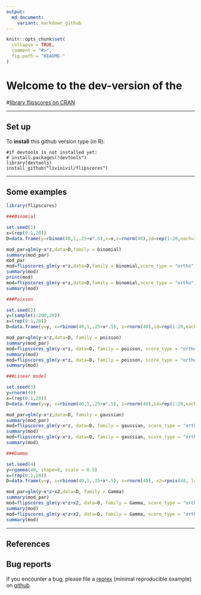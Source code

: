 ---
output:
  md_document:
    variant: markdown_github
---

<!-- README.md is generated from README.Rmd. Please edit that file -->

```{r, echo = FALSE}
knitr::opts_chunk$set(
  collapse = TRUE,
  comment = "#>",
  fig.path = "README-"
)
```
# Welcome to the dev-version of the 

#[library flipscores on CRAN](http://cran.r-project.org/web/packages/flipscores/index.html)


* * *

## Set up

To **install** this github version type (in R):

    #if devtools is not installed yet: 
    # install.packages("devtools") 
    library(devtools)
    install_github("livioivil/flipscores")


* * *

## Some examples

```{r,  message = FALSE}
library(flipscores)

###Binomial

set.seed(1)
x=(rep(0:1,20))
D=data.frame(y=rbinom(40,1,.25+x*.5),x=x,z=rnorm(40),id=rep(1:20,each=2))

mod_par=glm(y~x*z,data=D,family = binomial)
summary(mod_par)
mod_par
mod=flipscores_glm(y~x*z,data=D,family = binomial,score_type = "ortho")
summary(mod)
print(mod)
mod=flipscores_glm(y~x*z,data=D,family = binomial,score_type = "ortho", id=D$id)
summary(mod)

###Poisson

set.seed(2)
y=(sample(1:200,20))
x=(rep(0:1,20))
D=data.frame(y=y, x=rbinom(40,1,.25+x*.5), z=rnorm(40),id=rep(1:20,each=2))

mod_par=glm(y~x*z,data=D, family = poisson)
summary(mod_par)
mod=flipscores_glm(y~x*z, data=D, family = poisson, score_type = "ortho")
summary(mod)
mod=flipscores_glm(y~x*z, data=D, family = poisson, score_type = "ortho", id=D$id)
summary(mod)

###Linear model

set.seed(3)
y=rnorm(40)
x=(rep(0:1,20))
D=data.frame(y=y, x=rbinom(40,1,.25+x*.5), z=rnorm(40),id=rep(1:20,each=2))

mod_par=glm(y~x*z,data=D, family = gaussian)
summary(mod_par)
mod=flipscores_glm(y~x*z, data=D, family = gaussian, score_type = "ortho")
summary(mod)
mod=flipscores_glm(y~x*z, data=D, family = gaussian, score_type = "ortho", id=D$id)
summary(mod)

###Gamma

set.seed(4)
y=rgamma(40, shape=9, scale = 0.5)
x=(rep(0:1,20))
D=data.frame(y=y, x=rbinom(40,1,.25+x*.5), z=rnorm(40), x2=rpois(40, lambda = 4) ,id=rep(1:20,each=2))

mod_par=glm(y~x*z+x2,data=D, family = Gamma)
summary(mod_par)
mod=flipscores_glm(y~x*z+x2, data=D, family = Gamma, score_type = "ortho") #> senza +x2 non va?
summary(mod)
mod=flipscores_glm(y~x*z+x2, data=D, family = Gamma, score_type = "ortho", id=D$id)
summary(mod)

```


* * *

## References


## Bug reports
If you encounter a bug, please file a
[reprex](https://github.com/tidyverse/reprex) (minimal reproducible example)
on [github](https://github.com/livioivil/flipscores/issues).
